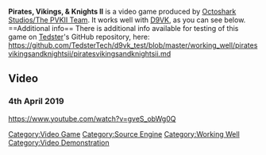 <strong>Pirates, Vikings, & Knights II</strong> is a video game produced by [[Octoshark Studios/The PVKII Team]].
It works well with [[D9VK]], as you can see below.
<br />
==Additional info==
There is additional info available for testing of this game on [[User:Tedster|Tedster]]'s GitHub repository, here:
<br />
https://github.com/TedsterTech/d9vk_test/blob/master/working_well/piratesvikingsandknightsii/piratesvikingsandknightsii.md
==Video==
===4th April 2019===
<youtube>https://www.youtube.com/watch?v=gveS_obWg0Q</youtube>

[[Category:Video Game]]
[[Category:Source Engine]]
[[Category:Working Well]]
[[Category:Video Demonstration]]
